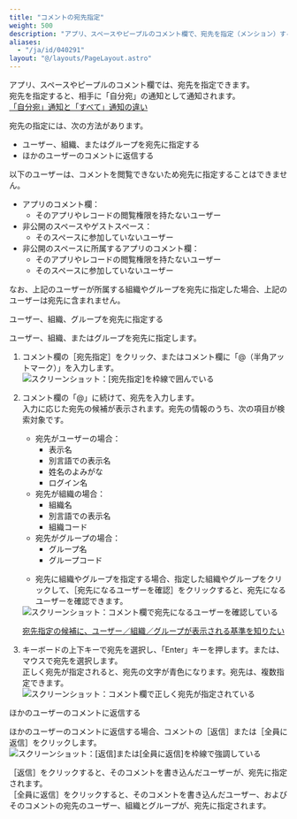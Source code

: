 ```yaml
---
title: "コメントの宛先指定"
weight: 500
description: "アプリ、スペースやピープルのコメント欄で、宛先を指定（メンション）することができます。"
aliases:
  - "/ja/id/040291"
layout: "@/layouts/PageLayout.astro"
---
```




アプリ、スペースやピープルのコメント欄では、宛先を指定できます。  
宛先を指定すると、相手に「自分宛」の通知として通知されます。  
[「自分宛」通知と「すべて」通知の違い](/k/ja/id/040674.html)

宛先の指定には、次の方法があります。

* ユーザー、組織、またはグループを宛先に指定する
* ほかのユーザーのコメントに返信する

<Note>

以下のユーザーは、コメントを閲覧できないため宛先に指定することはできません。

* アプリのコメント欄：<Wovn></Wovn>
  * そのアプリやレコードの閲覧権限を持たないユーザー
* 非公開のスペースやゲストスペース：
  * そのスペースに参加していないユーザー
* 非公開のスペースに所属するアプリのコメント欄：<Wovn></Wovn>
  * そのアプリやレコードの閲覧権限を持たないユーザー
  * そのスペースに参加していないユーザー

なお、上記のユーザーが所属する組織やグループを宛先に指定した場合、上記のユーザーは宛先に含まれません。

</Note>

<Heading id="general_comment_address_10">ユーザー、組織、グループを宛先に指定する</Heading>

ユーザー、組織、またはグループを宛先に指定します。

1. コメント欄の<Wovn>［宛先指定］</Wovn>をクリック、またはコメント欄に「@（半角アットマーク）」を入力します。  
   <Img src="/k/kintone/img-ja/comment_address_img01.png" alt="スクリーンショット：[宛先指定]を枠線で囲んでいる" />

1. コメント欄の「@」に続けて、宛先を入力します。  
  入力に応じた宛先の候補が表示されます。宛先の情報のうち、次の項目が検索対象です。

    * 宛先がユーザーの場合：
      * 表示名
      * 別言語での表示名
      * 姓名のよみがな
      * ログイン名
    * 宛先が組織の場合：
      * 組織名
      * 別言語での表示名
      * 組織コード
    * 宛先がグループの場合：
      * グループ名
      * グループコード

   <Note>

   * 宛先に組織やグループを指定する場合、指定した組織やグループをクリックして、<Wovn>［宛先になるユーザーを確認］</Wovn>をクリックすると、宛先になるユーザーを確認できます。  
   <Img src="/k/kintone/img-ja/comment_address_img05_1.png" alt="スクリーンショット：コメント欄で宛先になるユーザーを確認している" />

   </Note>

   <Reference>

   [宛先指定の候補に、ユーザー／組織／グループが表示される基準を知りたい](/k/ja/id/040286.html)

   </Reference>

1. キーボードの上下キーで宛先を選択し、「Enter」キーを押します。<Wovn></Wovn>または、マウスで宛先を選択します。  
  正しく宛先が指定されると、宛先の文字が青色になります。宛先は、複数指定できます。  
   <Img src="/k/kintone/img-ja/comment_address_img03.png" alt="スクリーンショット：コメント欄で正しく宛先が指定されている" />

<Heading id="general_comment_address_20">ほかのユーザーのコメントに返信する</Heading>

ほかのユーザーのコメントに返信する場合、コメントの<Wovn>［返信］</Wovn>または<Wovn>［全員に返信］</Wovn>をクリックします。  
<Img src="/k/kintone/img-ja/comment_address_img04_1.png" alt="スクリーンショット：[返信]または[全員に返信]を枠線で強調している" />

<Wovn>［返信］</Wovn>をクリックすると、そのコメントを書き込んだユーザーが、宛先に指定されます。  
<Wovn>［全員に返信］</Wovn>をクリックすると、そのコメントを書き込んだユーザー、およびそのコメントの宛先のユーザー、組織とグループが、宛先に指定されます。
